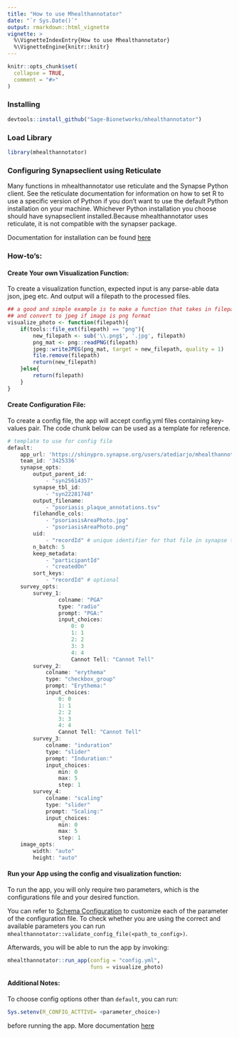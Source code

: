 ```yaml
---
title: "How to use Mhealthannotator"
date: "`r Sys.Date()`"
output: rmarkdown::html_vignette
vignette: >
  %\VignetteIndexEntry{How to use Mhealthannotator}
  %\VignetteEngine{knitr::knitr}
---
```

```r
knitr::opts_chunk$set(
  collapse = TRUE,
  comment = "#>"
)
```

### Installing 
```r
devtools::install_github("Sage-Bionetworks/mhealthannotator")
```


### Load Library
```r
library(mhealthannotator)
```

### Configuring Synapseclient using Reticulate
Many functions in mhealthannotator use reticulate and the Synapse Python client. See the reticulate documentation for information on how to set R to use a specific version of Python if you don’t want to use the default Python installation on your machine. Whichever Python installation you choose should have synapseclient installed.Because mhealthannotator uses reticulate, it is not compatible with the synapser package.

Documentation for installation can be found [here](https://python-docs.synapse.org/build/html/reticulate.html)

### How-to's:
#### Create Your own Visualization Function:
To create a visualization function, expected input is any parse-able data json, jpeg etc. And output will a filepath to the processed files.

```r
## a good and simple example is to make a function that takes in filepath
## and convert to jpeg if image is png format
visualize_photo <- function(filepath){
    if(tools::file_ext(filepath) == "png"){
        new_filepath <- sub('\\.png$', '.jpg', filepath)
        png_mat <- png::readPNG(filepath)
        jpeg::writeJPEG(png_mat, target = new_filepath, quality = 1)
        file.remove(filepath)
        return(new_filepath)
    }else{
        return(filepath)
    }
}
```

#### Create Configuration File:
To create a config file, the app will accept config.yml files containing key-values pair. The code chunk below can be used as a template for reference.

```r
# template to use for config file
default:
    app_url: 'https://shinypro.synapse.org/users/atediarjo/mhealthannotator-oauth/'
    team_id: '3425336'
    synapse_opts:
        output_parent_id: 
            - "syn25614357"
        synapse_tbl_id: 
            - "syn22281748" 
        output_filename: 
            - "psoriasis_plaque_annotations.tsv"
        filehandle_cols:
            - "psoriasisAreaPhoto.jpg"
            - "psoriasisAreaPhoto.png"
        uid: 
            - "recordId" # unique identifier for that file in synapse table
        n_batch: 5
        keep_metadata:
            - "participantId"
            - "createdOn"
        sort_keys:
            - "recordId" # optional
    survey_opts:
        survey_1:
                colname: "PGA"
                type: "radio"
                prompt: "PGA:"
                input_choices:
                    0: 0
                    1: 1
                    2: 2
                    3: 3
                    4: 4
                    Cannot Tell: "Cannot Tell"
        survey_2:
            colname: "erythema"
            type: "checkbox_group"
            prompt: "Erythema:"
            input_choices:
                0: 0
                1: 1
                2: 2
                3: 3
                4: 4
                Cannot Tell: "Cannot Tell"
        survey_3:
            colname: "induration"
            type: "slider"
            prompt: "Induration:"
            input_choices:
                min: 0
                max: 5
                step: 1
        survey_4:
            colname: "scaling"
            type: "slider"
            prompt: "Scaling:"
            input_choices:
                min: 0
                max: 5
                step: 1
    image_opts:
        width: "auto"
        height: "auto"
```


#### Run your App using the config and visualization function:
To run the app, you will only require two parameters, which is the configurations file and your desired function. 

You can refer to [Schema Configuration](https://sage-bionetworks.github.io/mhealthannotator/articles/build_config_schema.html) to customize each of the parameter of the configuration file. To check whether you are using the correct and available parameters you can run `mhealthannotator::validate_config_file(<path_to_config>)`. 


Afterwards, you will be able to run the app by invoking:

```r
mhealthannotator::run_app(config = "config.yml",
                          funs = visualize_photo)
```


#### Additional Notes:
To choose config options other than `default`, you can run:
```r
Sys.setenv(R_CONFIG_ACTTIVE= <parameter_choice>)
```
before running the app. More documentation [here](https://cran.r-project.org/web/packages/config/vignettes/introduction.html)

